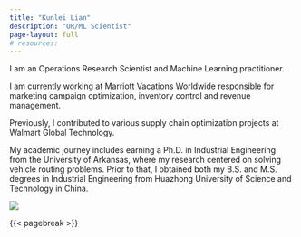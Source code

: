 ```yaml
---
title: "Kunlei Lian"
description: "OR/ML Scientist"
page-layout: full
# resources:
---
```


::: {.column-page-inset}
::: {.column-page-inset-left}

I am an Operations Research Scientist and Machine Learning practitioner.

I am currently working at Marriott Vacations Worldwide responsible for marketing campaign optimization, inventory control and revenue management.

Previously, I contributed to various supply chain optimization projects at Walmart Global Technology. 

My academic journey includes earning a Ph.D. in Industrial Engineering from the University of Arkansas, where my research centered on solving vehicle routing problems. Prior to that, I obtained both my B.S. and M.S. degrees in Industrial Engineering from Huazhong University of Science and Technology in China.
:::

<div class="column-margin column-container">
![](./headshot.jpg){.rounded}
</div>
:::

{{< pagebreak >}}

::: {.column-page-inset .text-center}
```{=html}
<!-- <a class="btn btn-outline-dark", href="https://twitter.com/kunlei" target="_blank" rel="noopener noreferrer">
    <i class="bi bi-twitter" role='img' aria-label='Twitter'></i>
</a> -->

<a class="btn btn-outline-dark", href="https://github.com/kunlei" target="_blank" rel="noopener noreferrer">
    <i class="bi bi-github" role='img' aria-label='Github'></i>
</a>

<a class="btn btn-outline-dark", href="https://www.linkedin.com/in/kunlei-lian/" target="_blank" rel="noopener noreferrer">
    <i class="bi bi-linkedin" role='img' aria-label='LinkedIn'></i>
</a>

<a class="btn btn-outline-dark", href="https://scholar.google.com/citations?user=beuQ5RsAAAAJ&hl=en)" target="_blank" rel="noopener noreferrer">
    <i class="ai ai-google-scholar" role='img' aria-label='Google Scholar'></i>
</a>

<!-- <a class="btn btn-outline-dark", href="https://arxiv.org/a/dimmery_d_1.html" target="_blank" rel="noopener noreferrer">
    <i class="ai ai-arxiv" role='img' aria-label='arXiv'></i>
</a>

<a class="btn btn-outline-dark", href="mailto:pddimmery@gmail.com" target="_blank" rel="noopener noreferrer">
    <i class="ai bi-envelope" role='img' aria-label='email'></i>
</a> -->
```
:::

